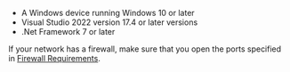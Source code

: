 <PlatformWrapper platform="windows">

- A Windows device running Windows 10 or later
- Visual Studio 2022 version 17.4 or later versions
- .Net Framework 7 or later

<div class="alert note">If your network has a firewall, make sure that you open the ports specified in <a href="https://docs.agora.io/en/Agora%20Platform/firewall">Firewall Requirements</a>.</div>

</PlatformWrapper>